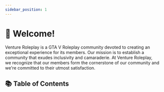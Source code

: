 ```yaml
---
sidebar_position: 1
---
```



# 👋 Welcome!

Venture Roleplay is a GTA V Roleplay community devoted to creating an exceptional experience for its members. Our mission is to establish a community that exudes inclusivity and camaraderie. At Venture Roleplay, we recognize that our members form the cornerstone of our community and we're committed to their utmost satisfaction.

## 📚 Table of Contents

<IndexLinkList>
    <IndexLink
        to="/docs/information"
        title="ℹ️ Information"
        description="Learn more about Venture Roleplay and how to get started."
    />
    <IndexLink
        to="/docs/information"
        title="ℹ️ Mateen's Info"
        description="How Mateen gets out of Bed."
    />
</IndexLinkList>

